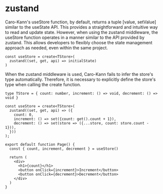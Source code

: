# zustand



Caro-Kann's useStore function, by default, returns a tuple [value, setValue] similar to the useState API. This provides a straightforward and intuitive way to read and update state. However, when using the zustand middleware, the useStore function operates in a manner similar to the API provided by zustand. This allows developers to flexibly choose the state management approach as needed, even within the same project.

```tsx
const useStore = create<TStore>(
  zustand((set, get, api) => initialState)
)
```

When the zustand middleware is used, Caro-Kann fails to infer the store's type automatically. Therefore, it is necessary to explicitly define the store's type when calling the create function.

```tsx
type TStore = { count: number, increment: () => void, decrement: () => void }
 
const useStore = create<TStore>(
  zustand((set, get, api) => ({
    count: 0,
    increment: () => set({count: get().count + 1}),
    decrement: () => set(store => ({...store, count: store.count - 1})),
  }))
);
 
export default function Page() {
  const { count, increment, decrement } = useStore()
 
  return (
    <div>
      <h1>{count}</h1>
      <button onClick={increment}>Increment</button>
      <button onClick={decrement}>Decrement</button>
    </div>
  )
}
```